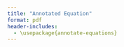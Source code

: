 ```yaml
---
title: "Annotated Equation"
format: pdf
header-includes:
  - \usepackage{annotate-equations}
---
```


\definecolor{UNICEFpurple}{RGB}{107, 30, 116}

\begin{equation*}
  \eqnmark[violet]{node1}{\ln \left( \frac{p(\text{physical abuse})}{1- p(\text{physical abuse})} \right)}
  \tikzmarknode{node2}{=}
  \eqnmarkbox[blue]{node3}{\beta_0}
  \eqnmark[black]{node4}{+}
  \eqnmarkbox[red]{node5}{\Sigma \beta_v \text{violence}_v}
  \eqnmark[black]{node6}{+}
  \eqnmarkbox[cyan]{node7}{\Sigma \beta_k \text{covariate}_k}
  \eqnmark[black]{node8}{+}
  \eqnmarkbox[orange]{node9}{u_{0j}}
\end{equation*}
\annotate[yshift=-1em]{below,left}{node1}{logarithm of odds of physical abuse} 
\annotate[yshift=1em]{left}{node3}{baseline log odds} 
\annotate[yshift=-1em]{below,right}{node5}{violence} 
\annotate[yshift=-2.5em]{below,right}{node7}{covariates}
\annotate[yshift=-3.5em]{below,right}{node9}{country}


